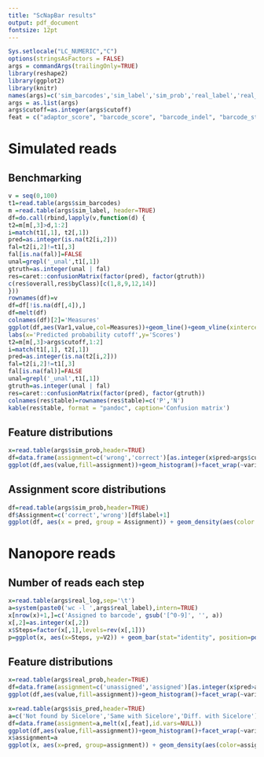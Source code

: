 ```yaml
---
title: "ScNapBar results"
output: pdf_document
fontsize: 12pt
---
```

```r
Sys.setlocale("LC_NUMERIC","C")
options(stringsAsFactors = FALSE)
args = commandArgs(trailingOnly=TRUE)
library(reshape2)
library(ggplot2)
library(knitr)
names(args)=c('sim_barcodes','sim_label','sim_prob','real_label','real_prob','real_log','cutoff','sis_pred')
args = as.list(args)
args$cutoff=as.integer(args$cutoff)
feat = c("adaptor_score", "barcode_score", "barcode_indel", "barcode_start", "barcode_mismatch", "umi_length", "polyT_length")
```

# Simulated reads
## Benchmarking
```r
v = seq(0,100)
t1=read.table(args$sim_barcodes)
m =read.table(args$sim_label, header=TRUE)
df=do.call(rbind,lapply(v,function(d) {
t2=m[m[,3]>d,1:2]
i=match(t1[,1], t2[,1])
pred=as.integer(is.na(t2[i,2]))
fal=t2[i,2]!=t1[,3]
fal[is.na(fal)]=FALSE
unal=grepl('_unal',t1[,1])
gtruth=as.integer(unal | fal)
res=caret::confusionMatrix(factor(pred), factor(gtruth))
c(res$overall,res$byClass)[c(1,8,9,12,14)]
}))
rownames(df)=v
df=df[!is.na(df[,4]),]
df=melt(df)
colnames(df)[2]='Measures'
ggplot(df,aes(Var1,value,col=Measures))+geom_line()+geom_vline(xintercept=args$cutoff, linetype=4)+
labs(x='Predicted probability cutoff',y='Scores')
t2=m[m[,3]>args$cutoff,1:2]
i=match(t1[,1], t2[,1])
pred=as.integer(is.na(t2[i,2]))
fal=t2[i,2]!=t1[,3]
fal[is.na(fal)]=FALSE
unal=grepl('_unal',t1[,1])
gtruth=as.integer(unal | fal)
res=caret::confusionMatrix(factor(pred), factor(gtruth))
colnames(res$table)=rownames(res$table)=c('P','N')
kable(res$table, format = "pandoc", caption='Confusion matrix')
```

## Feature distributions
```r
x=read.table(args$sim_prob,header=TRUE)
df=data.frame(assignment=c('wrong','correct')[as.integer(x$pred>args$cutoff)+1],melt(x[,feat],id.vars=NULL))
ggplot(df,aes(value,fill=assignment))+geom_histogram()+facet_wrap(~variable,scale="free")
```

## Assignment score distributions
```r
df=read.table(args$sim_prob,header=TRUE)
df$Assignment=c('correct','wrong')[df$label+1]
ggplot(df, aes(x = pred, group = Assignment)) + geom_density(aes(color = Assignment))+ labs(x='Scores', y='Density')
```

# Nanopore reads
## Number of reads each step
```r
x=read.table(args$real_log,sep='\t')
a=system(paste0('wc -l ',args$real_label),intern=TRUE)
x[nrow(x)+1,]=c('Assigned to barcode', gsub('[^0-9]', '', a))
x[,2]=as.integer(x[,2])
x$Steps=factor(x[,1],levels=rev(x[,1]))
p=ggplot(x, aes(x=Steps, y=V2)) + geom_bar(stat="identity", position=position_dodge(), fill = "#ffff99") +coord_flip()+ labs(x="Processing steps", y="Number of simulated reads")+geom_text(aes(label=V2), position=position_dodge(width=0.9), hjust=1)
```

## Feature distributions
```r
x=read.table(args$real_prob,header=TRUE)
df=data.frame(assignment=c('unassigned','assigned')[as.integer(x$pred>args$cutoff)+1],melt(x[,feat],id.vars=NULL))
ggplot(df,aes(value,fill=assignment))+geom_histogram()+facet_wrap(~variable,scale="free")
```

```r
x=read.table(args$sis_pred,header=TRUE)
a=c('Not found by Sicelore','Same with Sicelore','Diff. with Sicelore')[x$X.1+2]
df=data.frame(assignment=a,melt(x[,feat],id.vars=NULL))
ggplot(df,aes(value,fill=assignment))+geom_histogram()+facet_wrap(~variable,scale="free")+ labs(title='Feature distributions compared with Sicelore')
x$assignment=a
ggplot(x, aes(x=pred, group=assignment)) + geom_density(aes(color=assignment))+ labs(title='Score distributions compared with Sicelore', x='Scores', y='Density')
```

